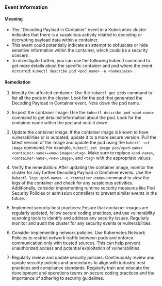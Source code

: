 
### Event Information

#### Meaning

- The "Decoding Payload in Container" event in a Kubernetes cluster indicates that there is a suspicious activity related to decoding or decrypting payload data within a container.
- This event could potentially indicate an attempt to obfuscate or hide sensitive information within the container, which could be a security concern.
- To investigate further, you can use the following kubectl command to get more details about the specific container and pod where the event occurred: `kubectl describe pod <pod_name> -n <namespace>`.

#### Remediation

1. Identify the affected container: Use the `kubectl get pods` command to list all the pods in the cluster. Look for the pod that generated the Decoding Payload in Container event. Note down the pod name.

2. Inspect the container image: Use the `kubectl describe pod <pod-name>` command to get detailed information about the pod. Look for the container name within the pod and note it down.

3. Update the container image: If the container image is known to have vulnerabilities or is outdated, update it to a more secure version. Pull the latest version of the image and update the pod using the `kubectl set image` command. For example, `kubectl set image pod/<pod-name> <container-name>=<new-image>:<tag>`. Make sure to replace `<pod-name>`, `<container-name>`, `<new-image>`, and `<tag>` with the appropriate values.

4. Verify the remediation: After updating the container image, monitor the cluster for any further Decoding Payload in Container events. Use the `kubectl logs <pod-name> -c <container-name>` command to view the logs of the container and check for any suspicious activities. Additionally, consider implementing runtime security measures like Pod Security Policies or admission controllers to prevent similar events in the future.

5. Implement security best practices: Ensure that container images are regularly updated, follow secure coding practices, and use vulnerability scanning tools to identify and address any security issues. Regularly monitor and audit the cluster for any security events or vulnerabilities.

6. Consider implementing network policies: Use Kubernetes Network Policies to restrict network traffic between pods and enforce communication only with trusted sources. This can help prevent unauthorized access and potential exploitation of vulnerabilities.

7. Regularly review and update security policies: Continuously review and update security policies and procedures to align with industry best practices and compliance standards. Regularly train and educate the development and operations teams on secure coding practices and the importance of adhering to security guidelines.

